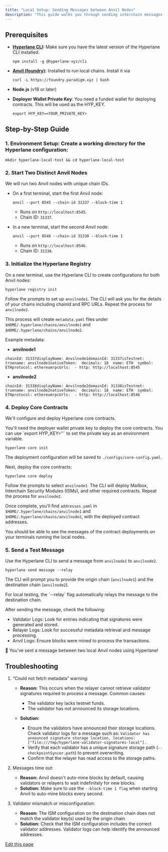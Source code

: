 ```yaml
---
title: "Local Setup: Sending Messages between Anvil Nodes"
description: "This guide walks you through sending interchain messages between two local Anvil nodes using the Hyperlane CLI."
---
```


## Prerequisites[​](#prerequisites "Direct link to Prerequisites")

- **[Hyperlane CLI](https://docs.hyperlane.xyz/docs/reference/cli):** Make sure you have the latest version of the Hyperlane CLI installed.

  ```
  npm install -g @hyperlane-xyz/cli
  ```

- **[Anvil (foundry)](https://book.getfoundry.sh/getting-started/installation):** Installed to run local chains. Install it via

  ```
  curl -L https://foundry.paradigm.xyz | bash
  ```

- **Node.js** (v18 or later)

- **Deployer Wallet Private Key**: You need a funded wallet for deploying contracts. This will be used as the HYP_KEY.

  ```
  export HYP_KEY=<YOUR_PRIVATE_KEY>
  ```

## Step-by-Step Guide[​](#step-by-step-guide "Direct link to Step-by-Step Guide")

### 1. Environment Setup: Create a working directory for the Hyperlane configuration:[​](#1-environment-setup-create-a-working-directory-for-the-hyperlane-configuration "Direct link to 1. Environment Setup: Create a working directory for the Hyperlane configuration:")

```
mkdir hyperlane-local-test && cd hyperlane-local-test
```

### 2. Start Two Distinct Anvil Nodes[​](#2-start-two-distinct-anvil-nodes "Direct link to 2. Start Two Distinct Anvil Nodes")

We will run two Anvil nodes with unique chain IDs.

- On a first terminal, start the first Anvil node:

  ```
  anvil --port 8545 --chain-id 31337 --block-time 1
  ```

  - Runs on `http://localhost:8545`.
  - Chain ID: `31337`.

- In a new terminal, start the second Anvil node:

  ```
  anvil --port 8546 --chain-id 31338 --block-time 1
  ```

  - Runs on `http://localhost:8546`.
  - Chain ID: `31338`.

### 3. Initialize the Hyperlane Registry[​](#3-initialize-the-hyperlane-registry "Direct link to 3. Initialize the Hyperlane Registry")

On a new terminal, use the Hyperlane CLI to create configurations for both Anvil nodes:

```
hyperlane registry init
```

Follow the prompts to set up `anvilnode1`. The CLI will ask you for the details of your chains including chainId and RPC URLs. Repeat the process for `anvilnode2`.

This process will create `metadata.yaml` files under `$HOME/.hyperlane/chains/anvilnode1` and `$HOME/.hyperlane/chains/anvilnode2`.

Example metadata:

- **anvilnode1**

```
chainId: 31337displayName: Anvilnode1domainId: 31337isTestnet: truename: anvilnode1nativeToken:  decimals: 18  name: ETH  symbol: ETHprotocol: ethereumrpcUrls:  - http: http://localhost:8545
```

- **anvilnode2**

```
chainId: 31338displayName: Anvilnode2domainId: 31338isTestnet: truename: anvilnode2nativeToken:  decimals: 18  name: ETH  symbol: ETHprotocol: ethereumrpcUrls:  - http: http://localhost:8546
```

### 4. Deploy Core Contracts[​](#4-deploy-core-contracts "Direct link to 4. Deploy Core Contracts")

We'll configure and deploy Hyperlane core contracts.

<Check>
  You'll need the deployer wallet private key to deploy the core contracts. You can use `export HYP_KEY='<YOUR_PRIVATE_KEY>'` to set the private key as an environment variable.
</Check>

```
hyperlane core init
```

The deployment configuration will be saved to `./configs/core-config.yaml`.

Next, deploy the core contracts:

```
hyperlane core deploy
```

Follow the prompts to select `anvilnode1`. The CLI will deploy Mailbox, Interchain Security Modules (ISMs), and other required contracts. Repeat the process for `anvilnode2`.

Once complete, you’ll find `addresses.yaml` in `$HOME/.hyperlane/chains/anvilnode1` and `$HOME/.hyperlane/chains/anvilnode2`, with the deployed contract addresses.

<Check>
  You should be able to see the messages of the contract deployments on your
  terminals running the local nodes.
</Check>

### 5. Send a Test Message[​](#5-send-a-test-message "Direct link to 5. Send a Test Message")

Use the Hyperlane CLI to send a message from `anvilnode1` to `anvilnode2`.

```
hyperlane send message --relay
```

The CLI will prompt you to provide the origin chain (`anvilnode1`) and the destination chain (`anvilnode2`).

<Check>
  For local testing, the `--relay` flag automatically relays the message to the
  destination chain.
</Check>

After sending the message, check the following:

- Validator Logs: Look for entries indicating that signatures were generated and stored.
- Relayer Logs: Look for successful metadata retrieval and message processing.
- Anvil Logs: Ensure blocks were mined to process the transactions.

<Check>
  🎉 You've sent a message between two local Anvil nodes using Hyperlane!
</Check>

## Troubleshooting[​](#troubleshooting "Direct link to Troubleshooting")

1. “Could not fetch metadata” warning:

   - **Reason:** This occurs when the relayer cannot retrieve validator signatures required to process a message. Common causes:

     - The validator key lacks testnet funds.
     - The validator has not announced its storage locations.

   - **Solution:**

     - Ensure the validators have announced their storage locations. Check validator logs for a message such as: `Validator has announced signature storage location, locations: ["file:///tmp/hyperlane-validator-signatures-local"].`
     - Verify that each validator has a unique signature storage path (`--checkpointSyncer.path`) to prevent overwriting.
     - Confirm that the relayer has read access to the storage paths.

2. Messages time out:

   - **Reason:** Anvil doesn't auto-mine blocks by default, causing validators or relayers to wait indefinitely for new blocks.
   - **Solution:** Make sure to use the `--block-time 1 flag` when starting Anvil to auto-mine blocks every second.

3. Validator mismatch or misconfiguration:

   - **Reason:** The ISM configuration on the destination chain does not match the validator key(s) used by the origin chain.
   - **Solution:** Check that the ISM configuration includes the correct validator addresses. Validator logs can help identify the announced addresses.

[Edit this page](https://github.com/hyperlane-xyz/v3-docs/tree/main/docs/guides/local-testnet-setup.mdx)
